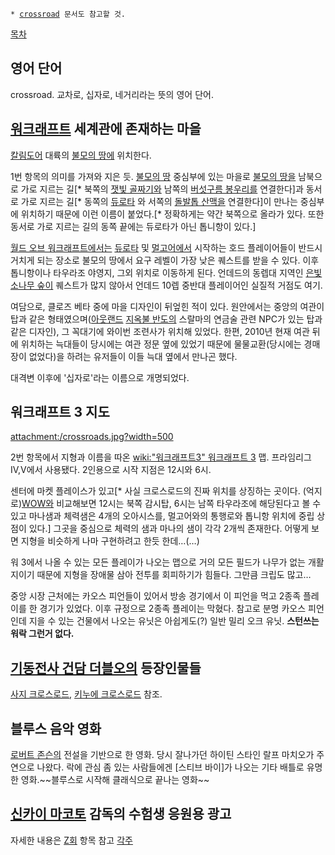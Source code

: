  * [[crossroad]] 문서도 참고할 것.

[[목차]]
== 영어 단어 ==
crossroad. 교차로, 십자로, 네거리라는 뜻의 영어 단어.

== [[워크래프트]] 세계관에 존재하는 마을 ==
[[칼림도어]] 대륙의 [[불모의 땅]]에 위치한다.

1번 항목의 의미를 가져와 지은 듯. [[불모의 땅]] 중심부에 있는 마을로 [[불모의 땅]]을 남북으로 가로 지르는 길[* 북쪽의 [[잿빛 골짜기]]와 남쪽의 [[버섯구름 봉우리]]를 연결한다]과 동서로 가로 지르는 길[* 동쪽의 [[듀로타]] 와 서쪽의 [[돌발톱 산맥]]을 연결한다]이 만나는 중심부에 위치하기 때문에 이런 이름이 붙었다.[* 정확하게는 약간 북쪽으로 올라가 있다. 또한 동서로 가로 지르는 길의 동쪽 끝에는 듀로타가 아닌 톱니항이 있다.]

[[월드 오브 워크래프트]]에서는 [[듀로타]] 및 [[멀고어]]에서 시작하는 호드 플레이어들이 반드시 거치게 되는 장소로 불모의 땅에서 요구 레벨이 가장 낮은 퀘스트를 받을 수 있다. 이후 톱니항이나 타우라조 야영지, 그외 위치로 이동하게 된다. 언데드의 동렙대 지역인 [[은빛소나무 숲]]이 퀘스트가 많지 않아서 언데드 10렙 중반대 플레이어인 실질적 거점도 여기.

여담으로, 클로즈 베타 중에 마을 디자인이 뒤엎힌 적이 있다. 원안에서는 중앙의 여관이 탑과 같은 형태였으며([[아웃랜드]] [[지옥불 반도]]의 스랄마의 연금술 관련 NPC가 있는 탑과 같은 디자인), 그 꼭대기에 와이번 조련사가 위치해 있었다. 한편, 2010년 현재 여관 뒤에 위치하는 늑대들이 당시에는 여관 정문 옆에 있었기 때문에 물물교환(당시에는 경매장이 없었다)을 하려는 유저들이 이들 늑대 옆에서 만나곤 했다.

대격변 이후에 '십자로'라는 이름으로 개명되었다. 

== 워크래프트 3 지도 ==
attachment:/crossroads.jpg?width=500

2번 항목에서 지형과 이름을 따온 [[wiki:"워크래프트3" 워크래프트 3]] 맵. 프라임리그 Ⅳ,Ⅴ에서 사용됐다. 2인용으로 시작 지점은 12시와 6시.

센터에 마켓 플레이스가 있고[* 사실 크로스로드의 진짜 위치를 상징하는 곳이다. (억지로)[[WOW]]와 비교해보면 12시는 북쪽 감시탑, 6시는 남쪽 타우라조에 해당된다고 볼 수 있고 마나샘과 체력샘은 4개의 오아시스를, 멀고어와의 통행로와 톱니항 위치에 중립 상점이 있다.] 그곳을 중심으로 체력의 샘과 마나의 샘이 각각 2개씩 존재한다. 어떻게 보면 지형을 비슷하게 나마 구현하려고 한듯 한데…(…)

워 3에서 나올 수 있는 모든 플레이가 나오는 맵으로 거의 모든 필드가 나무가 없는 개활지이기 때문에 지형을 장애물 삼아 전투를 회피하기가 힘들다. 그만큼 크립도 많고…


중앙 시장 근처에는 카오스 피언들이 있어서 방송 경기에서 이 피언을 먹고 2종족 플레이를 한 경기가 있었다. 이후 규정으로 2종족 플레이는 막혔다. 참고로 분명 카오스 피언인데 지을 수 있는 건물에서 나오는 유닛은 아쉽게도(?) 일반 밀리 오크 유닛. '''스턴쓰는 워락 그런거 없다.'''

== [[기동전사 건담 더블오]]의 등장인물들 ==
[[사지 크로스로드]], [[키누에 크로스로드]] 참조.

== 블루스 음악 영화 ==
[[로버트 존슨]]의 전설을 기반으로 한 영화. 당시 잘나가던 하이틴 스타인 랄프 마치오가 주연으로 나왔다. 락에 관심 좀 있는 사람들에겐 [스티브 바이]가 나오는 기타 배틀로 유명한 영화.~~블루스로 시작해 클래식으로 끝나는 영화~~

== [[신카이 마코토]] 감독의 수험생 응원용 광고 ==

자세한 내용은 [[Z회]] 항목 참고
[[각주]]
